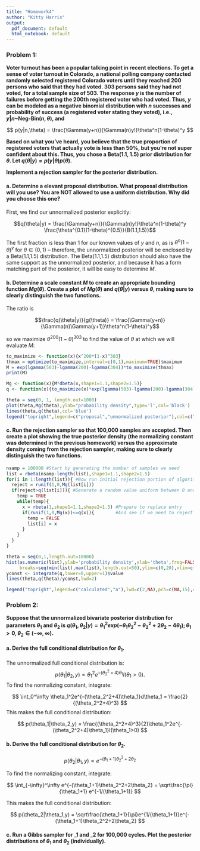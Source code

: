 ```yaml
---
title: "Homework4"
author: "Kitty Harris"
output:
  pdf_document: default
  html_notebook: default
---
```


### Problem 1:
**Voter turnout has been a popular talking point in recent elections. To get a sense of voter turnout in Colorado, a national polling company contacted randomly selected registered Colorado voters until they reached 200 persons who said that they had voted. 303 persons said they had not voted, for a total sample size of 503. The response $y$ is the number of failures before getting the 200th registered voter who had voted. Thus, $y$ can be modeled as a negative binomial distribution with $n$ successes and probability of success (a registered voter stating they voted), i.e., $y|n$~Neg-Bin$(n,\theta)$, and**

$$
p(y|n,\theta) = \frac{\Gamma(y+n)}{\Gamma(n)y!}\theta^n(1-\theta)^y
$$

**Based on what you’ve heard, you believe that the true proportion of registered voters that actually vote is less than 50%, but you’re not super confident about this. Thus, you chose a Beta(1.1, 1.5) prior distribution for $\theta$. Let $q(\theta|y) = p(y|\theta)p(\theta)$.**

**Implement a rejection sampler for the posterior distribution.**

#### a. Determine a elevant proposal distribution. What proposal distribution will you use? You are NOT allowed to use a uniform distribution. Why did you choose this one?

First, we find our unnormalized posterior explicitly:

$$q(\theta|y) = \frac{\Gamma(y+n)}{\Gamma(n)y!}\theta^n(1-\theta)^y \frac{\theta^{0.1}(1-\theta)^{0.5}}{B(1.1,1.5)}$$

The first fraction is less than 1 for our known values of $y$ and $n$, as is $\theta^n(1-\theta)^y$ for $\theta \in (0,1)$ -- therefore, the unnormalized posterior will be enclosed by a Beta(1.1,1.5) distribution. The Beta(1.1,1.5) distribution should also have the same support as the unnormalized posterior, and because it has a form matching part of the posterior, it will be easy to determine $M$.

\newpage

#### b. Determine a scale constant $M$ to create an appropriate bounding function $Mg(\theta)$. Create a plot of $Mg(\theta)$ and $q(\theta|y)$ versus $\theta$, making sure to clearly distinguish the two functions.

The ratio is

$$\frac{q(\theta|y)}{g(\theta)} = \frac{\Gamma(y+n)}{\Gamma(n)\Gamma(y+1)}\theta^n(1-\theta)^y$$

so we maximize $\theta^{200}(1-\theta)^{303}$ to find the value of $\theta$ at which we will evaluate $M$:

```r
to_maximize <- function(x){x^200*(1-x)^303}
thmax = optimize(to_maximize,interval=c(0,1),maximum=TRUE)$maximum
M = exp(lgamma(503)-lgamma(200)-lgamma(304))*to_maximize(thmax)
print(M)

Mg <- function(x){M*dbeta(x,shape1=1.1,shape2=1.5)}
q <- function(x){to_maximize(x)*exp(lgamma(503)-lgamma(200)-lgamma(304))*dbeta(x,shape1=1.1,shape2=1.5)}

theta = seq(0, 1, length.out=1000)
plot(theta,Mg(theta),ylab="probability density",type='l',col='black')
lines(theta,q(theta),col='blue')
legend("topright",legend=c("proposal","unnormalized posterior"),col=c("black","blue"),lty=1)
```
\newpage

#### c. Run the rejection sampler so that 100,000 samples are accepted. Then create a plot showing the true posterior density (the normalizing constant was determined in the previous homework) versus the approximate density coming from the rejection sampler, making sure to clearly distinguish the two functions.

```r
nsamp = 100000 #Start by generating the number of samples we need
list = rbeta(nsamp-length(list),shape1=1.1,shape2=1.5)
for(i in 1:length(list)){ #Now run initial rejection portion of algorithm
  reject = runif(1,0,Mg(list[i]))
  if(reject>q(list[i])){ #Generate a random value uniform between 0 and the unnormalized posterior.
    temp = TRUE
    while(temp){
      x = rbeta(1,shape1=1.1,shape2=1.5) #Prepare to replace entry
      if(runif(1,0,Mg(x))<=q(x)){        #And see if we need to reject again
        temp = FALSE
        list[i] = x
      } 
    }
  }
}
```

```r
theta = seq(0,1,length.out=10000)
hist(as.numeric(list),ylab='probability density',xlab='theta',freq=FALSE,main='',lty='blank',col='blue',
     breaks=seq(min(list),max(list),length.out=50),ylim=c(0,20),xlim=c(0.3,0.5))
yconst <- integrate(q,lower=0,upper=1)$value
lines(theta,q(theta)/yconst,lwd=2)

legend("topright",legend=c("calculated","a"),lwd=c(2,NA),pch=c(NA,15),col=c('black','blue'))
```

### Problem 2:
**Suppose that the unnormalized bivariate posterior distribution for parameters $\theta_1$ and $\theta_2$ is $q(\theta_1,\theta_2|y) = \theta_1^2exp(-\theta_1\theta_2^2-\theta_2^2+2\theta_2-4\theta_1);\theta_1>0,\theta_2\in(-\infty,\infty)$.**

#### a. Derive the full conditional distribution for $\theta_1$.

The unnormalized full conditional distribution is:
$$
p(\theta_1|\theta_2,y) \propto \theta_1^2e^{-(\theta_2^2+4)\theta_1}I(\theta_1>0).
$$
To find the normalizing constant, integrate:

$$
\int_0^\infty \theta_1^2e^{-(\theta_2^2+4)\theta_1}d\theta_1 = \frac{2}{(\theta_2^2+4)^3}
$$
This makes the full conditional distribution:

$$
p(\theta_1|\theta_2,y) = \frac{(\theta_2^2+4)^3}{2}\theta_1^2e^{-(\theta_2^2+4)\theta_1}I(\theta_1>0)
$$

#### b. Derive the full conditional distribution for $\theta_2$.

$$
p(\theta_2|\theta_1,y) \propto e^{-(\theta_1+1)\theta_2^2+2\theta_2}
$$

To find the normalizing constant, integrate:

$$
\int_{-\infty}^\infty e^{-(\theta_1+1)\theta_2^2+2\theta_2} = \sqrt\frac{\pi}{\theta_1+1} e^{-1/(\theta_1+1)}
$$

This makes the full conditional distribution:

$$
p(\theta_2|\theta_1,y) = \sqrt\frac{\theta_1+1}{\pi}e^{1/(\theta_1+1)}e^{-(\theta_1+1)\theta_2^2+2\theta_2}
$$

#### c. Run a Gibbs sampler for \theta_1 and \theta_2 for 100,000 cycles. Plot the posterior distributions of $\theta_1$ and $\theta_2$ (individually).

